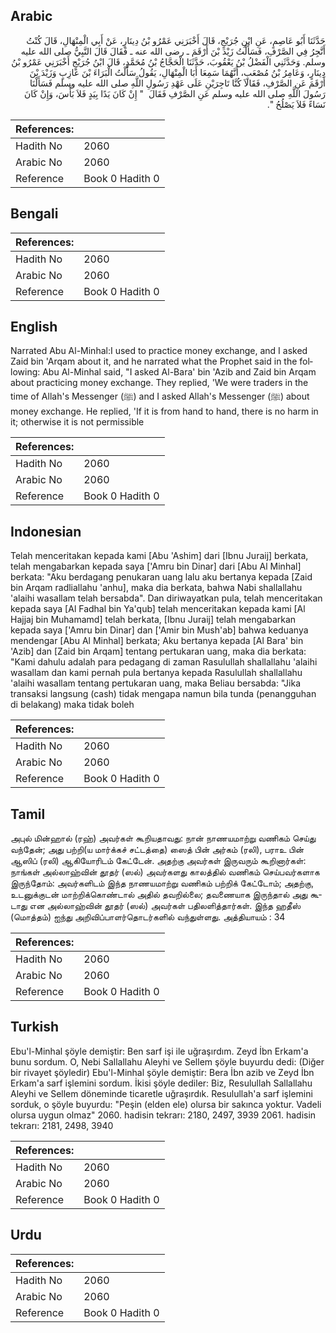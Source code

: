 ## Arabic


<div dir="rtl" lang="ar" style={{fontSize:'larger',backgroundColor:'#f8f9fa',padding:20}}>
حَدَّثَنَا أَبُو عَاصِمٍ، عَنِ ابْنِ جُرَيْجٍ، قَالَ أَخْبَرَنِي عَمْرُو بْنُ دِينَارٍ، عَنْ أَبِي الْمِنْهَالِ، قَالَ كُنْتُ أَتَّجِرُ فِي الصَّرْفِ، فَسَأَلْتُ زَيْدَ بْنَ أَرْقَمَ ـ رضى الله عنه ـ فَقَالَ قَالَ النَّبِيُّ صلى الله عليه وسلم‏.‏ وَحَدَّثَنِي الْفَضْلُ بْنُ يَعْقُوبَ، حَدَّثَنَا الْحَجَّاجُ بْنُ مُحَمَّدٍ، قَالَ ابْنُ جُرَيْجٍ أَخْبَرَنِي عَمْرُو بْنُ دِينَارٍ، وَعَامِرُ بْنُ مُصْعَبٍ، أَنَّهُمَا سَمِعَا أَبَا الْمِنْهَالِ، يَقُولُ سَأَلْتُ الْبَرَاءَ بْنَ عَازِبٍ وَزَيْدَ بْنَ أَرْقَمَ عَنِ الصَّرْفِ، فَقَالاَ كُنَّا تَاجِرَيْنِ عَلَى عَهْدِ رَسُولِ اللَّهِ صلى الله عليه وسلم فَسَأَلْنَا رَسُولَ اللَّهِ صلى الله عليه وسلم عَنِ الصَّرْفِ فَقَالَ ‏ "‏ إِنْ كَانَ يَدًا بِيَدٍ فَلاَ بَأْسَ، وَإِنْ كَانَ نَسَاءً فَلاَ يَصْلُحُ ‏"‏‏.‏
</div>
<div style={{backgroundColor:'#f8f9fa',padding:20, marginBottom: 10}}><table> <thead> <tr> <th>References:</th> <th></th> </tr> </thead> <tbody><tr><td>Hadith No</td><td>2060</td></tr><tr><td>Arabic No</td><td>2060</td></tr><tr><td>Reference</td><td>Book 0 Hadith 0</td></tr></tbody></table></div>

## Bengali


<div dir="ltr" lang="bn" style={{fontSize:'larger',backgroundColor:'#f8f9fa',padding:20}}>

</div>
<div style={{backgroundColor:'#f8f9fa',padding:20, marginBottom: 10}}><table> <thead> <tr> <th>References:</th> <th></th> </tr> </thead> <tbody><tr><td>Hadith No</td><td>2060</td></tr><tr><td>Arabic No</td><td>2060</td></tr><tr><td>Reference</td><td>Book 0 Hadith 0</td></tr></tbody></table></div>

## English


<div dir="ltr" lang="en" style={{fontSize:'larger',backgroundColor:'#f8f9fa',padding:20}}>
Narrated Abu Al-Minhal:I used to practice money exchange, and I asked Zaid bin 'Arqam about it, and he narrated what the Prophet said in the following: Abu Al-Minhal said, "I asked Al-Bara' bin 'Azib and Zaid bin Arqam about practicing money exchange. They replied, 'We were traders in the time of Allah's Messenger (ﷺ) and I asked Allah's Messenger (ﷺ) about money exchange. He replied, 'If it is from hand to hand, there is no harm in it; otherwise it is not permissible
</div>
<div style={{backgroundColor:'#f8f9fa',padding:20, marginBottom: 10}}><table> <thead> <tr> <th>References:</th> <th></th> </tr> </thead> <tbody><tr><td>Hadith No</td><td>2060</td></tr><tr><td>Arabic No</td><td>2060</td></tr><tr><td>Reference</td><td>Book 0 Hadith 0</td></tr></tbody></table></div>

## Indonesian


<div dir="ltr" lang="id" style={{fontSize:'larger',backgroundColor:'#f8f9fa',padding:20}}>
Telah menceritakan kepada kami [Abu 'Ashim] dari [Ibnu Juraij] berkata, telah mengabarkan kepada saya ['Amru bin Dinar] dari [Abu Al Minhal] berkata: "Aku berdagang penukaran uang lalu aku bertanya kepada [Zaid bin Arqam radliallahu 'anhu], maka dia berkata, bahwa Nabi shallallahu 'alaihi wasallam telah bersabda". Dan diriwayatkan pula, telah menceritakan kepada saya [Al Fadhal bin Ya'qub] telah menceritakan kepada kami [Al Hajjaj bin Muhamamd] telah berkata, [Ibnu Juraij] telah mengabarkan kepada saya ['Amru bin Dinar] dan ['Amir bin Mush'ab] bahwa keduanya mendengar [Abu Al Minhal] berkata; Aku bertanya kepada [Al Bara' bin 'Azib] dan [Zaid bin Arqam] tentang pertukaran uang, maka dia berkata: "Kami dahulu adalah para pedagang di zaman Rasulullah shallallahu 'alaihi wasallam dan kami pernah pula bertanya kepada Rasulullah shallallahu 'alaihi wasallam tentang pertukaran uang, maka Beliau bersabda: "Jika transaksi langsung (cash) tidak mengapa namun bila tunda (penangguhan di belakang) maka tidak boleh
</div>
<div style={{backgroundColor:'#f8f9fa',padding:20, marginBottom: 10}}><table> <thead> <tr> <th>References:</th> <th></th> </tr> </thead> <tbody><tr><td>Hadith No</td><td>2060</td></tr><tr><td>Arabic No</td><td>2060</td></tr><tr><td>Reference</td><td>Book 0 Hadith 0</td></tr></tbody></table></div>

## Tamil


<div dir="ltr" lang="ta" style={{fontSize:'larger',backgroundColor:'#f8f9fa',padding:20}}>
அபுல் மின்ஹால் (ரஹ்) அவர்கள் கூறியதாவது: நான் நாணயமாற்று வணிகம் செய்து வந்தேன்; அது பற்றி(ய மார்க்கச் சட்டத்தை) ஸைத் பின் அர்கம் (ரலி), பராஉ பின் ஆஸிப் (ரலி) ஆகியோரிடம் கேட்டேன். அதற்கு அவர்கள் இருவரும் கூறினார்கள்: நாங்கள் அல்லாஹ்வின் தூதர் (ஸல்) அவர்களது காலத்தில் வணிகம் செய்பவர்களாக இருந்தோம்: அவர்களிடம் இந்த நாணயமாற்று வணிகம் பற்றிக் கேட்டோம்; அதற்கு, உடனுக்குடன் மாற்றிக்கொண்டால் அதில் தவறில்லை; தவணையாக இருந்தால் அது கூடாது என அல்லாஹ்வின் தூதர் (ஸல்) அவர்கள் பதிலளித்தார்கள். இந்த ஹதீஸ் (மொத்தம்) ஐந்து அறிவிப்பாளர்தொடர்களில் வந்துள்ளது. அத்தியாயம் : 34
</div>
<div style={{backgroundColor:'#f8f9fa',padding:20, marginBottom: 10}}><table> <thead> <tr> <th>References:</th> <th></th> </tr> </thead> <tbody><tr><td>Hadith No</td><td>2060</td></tr><tr><td>Arabic No</td><td>2060</td></tr><tr><td>Reference</td><td>Book 0 Hadith 0</td></tr></tbody></table></div>

## Turkish


<div dir="ltr" lang="tr" style={{fontSize:'larger',backgroundColor:'#f8f9fa',padding:20}}>
Ebu'l-Minhal şöyle demiştir: Ben sarf işi ile uğraşırdım. Zeyd İbn Erkam'a bunu sordum. O, Nebi Sallallahu Aleyhi ve Sellem şöyle buyurdu dedi: (Diğer bir rivayet şöyledir) Ebu'l-Minhal şöyle demiştir: Bera İbn azib ve Zeyd İbn Erkam'a sarf işlemini sordum. İkisi şöyle dediler: Biz, Resulullah Sallallahu Aleyhi ve Sellem döneminde ticaretle uğraşırdık. Resulullah'a sarf işlemini sorduk, o şöyle buyurdu: "Peşin (elden ele) olursa bir sakınca yoktur. Vadeli olursa uygun olmaz" 2060. hadisin tekrarı: 2180, 2497, 3939 2061. hadisin tekrarı: 2181, 2498, 3940
</div>
<div style={{backgroundColor:'#f8f9fa',padding:20, marginBottom: 10}}><table> <thead> <tr> <th>References:</th> <th></th> </tr> </thead> <tbody><tr><td>Hadith No</td><td>2060</td></tr><tr><td>Arabic No</td><td>2060</td></tr><tr><td>Reference</td><td>Book 0 Hadith 0</td></tr></tbody></table></div>

## Urdu


<div dir="rtl" lang="ur" style={{fontSize:'larger',backgroundColor:'#f8f9fa',padding:20}}>

</div>
<div style={{backgroundColor:'#f8f9fa',padding:20, marginBottom: 10}}><table> <thead> <tr> <th>References:</th> <th></th> </tr> </thead> <tbody><tr><td>Hadith No</td><td>2060</td></tr><tr><td>Arabic No</td><td>2060</td></tr><tr><td>Reference</td><td>Book 0 Hadith 0</td></tr></tbody></table></div>